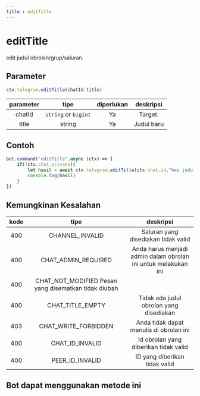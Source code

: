 ```yaml
---
title : editTitle
---
```

# editTitle
edit judul obrolan/grup/saluran.
## Parameter
```ts
ctx.telegram.editTitle(chatId,title)
```

| parameter | tipe | diperlukan | deskripsi | 
| :----: | :---: | :-----: | :---------: |
| chatId | `string` or `bigint` | Ya | Target. |
| title | string | Ya | Judul baru | 

## Contoh
```ts highlight="3"
bot.command("editTitle",async (ctx) => {
    if(!ctx.chat.private){
        let hasil = await ctx.telegram.editTitle(ctx.chat.id,"hei judul baru")
        console.log(hasil)
    }
})
```
## Kemungkinan Kesalahan

| kode | tipe | deskripsi |
| :---: | :---: | :------:|
| 400 | CHANNEL_INVALID | Saluran yang disediakan tidak valid |
| 400 | CHAT_ADMIN_REQUIRED | Anda harus menjadi admin dalam obrolan ini untuk melakukan ini |
| 400 | CHAT_NOT_MODIFIED Pesan yang disematkan tidak diubah |
| 400 | CHAT_TITLE_EMPTY | Tidak ada judul obrolan yang disediakan |
| 403 | CHAT_WRITE_FORBIDDEN | Anda tidak dapat menulis di obrolan ini |
| 400 | CHAT_ID_INVALID | Id obrolan yang diberikan tidak valid |
| 400 | PEER_ID_INVALID | ID yang diberikan tidak valid |

## Bot dapat menggunakan metode ini